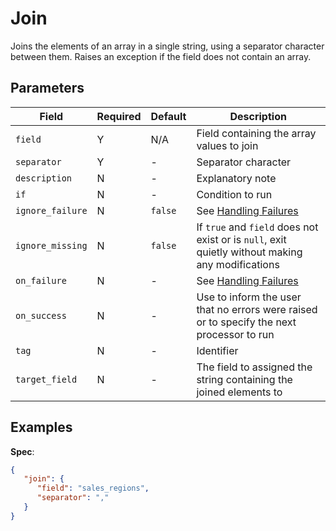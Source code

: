 
# Join

<Synopsis>
Joins the elements of an array in a single string, using a separator character between them. Raises an exception if the field does not contain an array.
</Synopsis>

## Parameters

|Field|Required|Default|Description|
|---|---|---|---|
|`field`|Y|N/A|Field containing the array values to join|
|`separator`|Y|-|Separator character|
|`description`|N|-|Explanatory note|
|`if`|N|-|Condition to run|
|`ignore_failure`|N|`false`|See [Handling Failures](../handling-failures.mdx)|
|`ignore_missing`|N|`false`|If `true` and `field` does not exist or is `null`, exit quietly without making any modifications|
|`on_failure`|N|-|See [Handling Failures](../handling-failures.mdx)|
|`on_success`|N|-|Use to inform the user that no errors were raised or to specify the next processor to run|
|`tag`|N|-|Identifier|
|`target_field`|N|-|The field to assigned the string containing the joined elements to|

## Examples

**Spec**:

```json
{
   "join": {
      "field": "sales_regions",
      "separator": ","
   }
}
```
